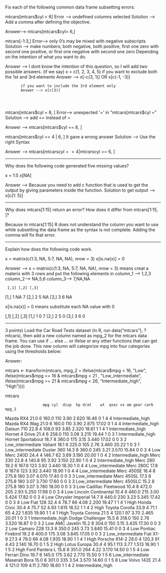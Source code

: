 Fix each of the following common data frame subsetting errors: 


mtcars[mtcars$cyl < 6]    Error -->   undefined columns selected
Solution --> Add a comma after defining the objective.

Answer--> mtcars[mtcars$cyl< 6,]




mtcars[-1:3,]   Error--> only 0's may be mixed with negative subscripts
Solution --> make numbers; both negative, 
                           both positive,
                           first one zero with second one positive, 
                           or first one negative with second one zero
                           Depending on the intention of what you want to do.
                           
Answer --> I dont know the intention of this question, so I will add two possible answers.
           (if we say)     x = c(1, 2, 3, 4, 5)
           if you want to exclude both the 1st and 3rd elements
           Answer --> x[-c(3, 1)]   OR  x[c(-1, -3)]
           
           if you want to include the 3rd element only
           Answer --> x[c(3)]
           
           
           
mtcars[mtcars$cyl = 8, ] Error--> unexpected '=' in "mtcars[mtcars$cyl ="
Solution --> add == instead of =

Answer --> mtcars[mtcars$cyl == 8, ]




mtcars[mtcars$cyl == 4 | 6, ]   It gave a wrong answer 
Solution --> Use the right Syntax


Answer --> mtcars[mtcars$cyl == 4 | mtcars$cyl == 6, ]


-----------------------------------------------------------------------------------------

Why does the following code generated five missing values?

x = 1:5
x[NA]

Answer --> Because you need to add c function that is used to get the output by giving parameters inside the function.
Solution to get output -->  x[c(1: 5)]

------------------------------------------------------------------------------------------

Why does mtcars[1:15] return an error? How does it differ from mtcars[1:15, ]?


Because in mtcars[1:15] R does not understand the column you want to use while subsetting the data frame as the syntax is not complete.
Adding the comma will fix that error.

------------------------------------------------------------------------------------------

Explain how does the following code work.

x = matrix(c(1:3, NA, 5:7, NA, NA), nrow = 3)
x[is.na(x)] = 0


Answer -->
x = matrix(c(1:3, NA, 5:7, NA, NA), nrow = 3)
means creat a materix with 3 rows and put the following elements in column_1 --> 1,2,3  column_2--> NA,5,6  column_3--> 7,NA,NA

     [,1] [,2] [,3]
[1,]    1   NA    7
[2,]    2    5   NA
[3,]    3    6   NA

x[is.na(x)] = 0
means substitute each NA value with 0

  [,1] [,2] [,3]
[1,]    1    0    7
[2,]    2    5    0
[3,]    3    6    0

-----------------------------------------------------------------------------------------

3 points) Load the Car Road Tests dataset (in R, run data("mtcars"), ?mtcars), then add a new column named as mpg_2 for the mtcars data frame. You can use if ... else ... or ifelse or any other functions that can get the job done. This new column will categorize mpg into four categories using the thresholds below: 


Answer:

mtcars <- transform(mtcars, mpg_2 = ifelse(mtcars$mpg < 16, "Low", ifelse(mtcars$mpg >= 16 & mtcars$mpg < 21 , "Low_intermediate", ifelse(mtcars$mpg >= 21 & mtcars$mpg < 26, "Intermediate_high", "High"))))

mtcars

                     mpg cyl  disp  hp drat    wt  qsec vs am gear carb             mpg_2
Mazda RX4           21.0   6 160.0 110 3.90 2.620 16.46  0  1    4    4 Intermediate_high
Mazda RX4 Wag       21.0   6 160.0 110 3.90 2.875 17.02  0  1    4    4 Intermediate_high
Datsun 710          22.8   4 108.0  93 3.85 2.320 18.61  1  1    4    1 Intermediate_high
Hornet 4 Drive      21.4   6 258.0 110 3.08 3.215 19.44  1  0    3    1 Intermediate_high
Hornet Sportabout   18.7   8 360.0 175 3.15 3.440 17.02  0  0    3    2  Low_intermediate
Valiant             18.1   6 225.0 105 2.76 3.460 20.22  1  0    3    1  Low_intermediate
Duster 360          14.3   8 360.0 245 3.21 3.570 15.84  0  0    3    4               Low
Merc 240D           24.4   4 146.7  62 3.69 3.190 20.00  1  0    4    2 Intermediate_high
Merc 230            22.8   4 140.8  95 3.92 3.150 22.90  1  0    4    2 Intermediate_high
Merc 280            19.2   6 167.6 123 3.92 3.440 18.30  1  0    4    4  Low_intermediate
Merc 280C           17.8   6 167.6 123 3.92 3.440 18.90  1  0    4    4  Low_intermediate
Merc 450SE          16.4   8 275.8 180 3.07 4.070 17.40  0  0    3    3  Low_intermediate
Merc 450SL          17.3   8 275.8 180 3.07 3.730 17.60  0  0    3    3  Low_intermediate
Merc 450SLC         15.2   8 275.8 180 3.07 3.780 18.00  0  0    3    3               Low
Cadillac Fleetwood  10.4   8 472.0 205 2.93 5.250 17.98  0  0    3    4               Low
Lincoln Continental 10.4   8 460.0 215 3.00 5.424 17.82  0  0    3    4               Low
Chrysler Imperial   14.7   8 440.0 230 3.23 5.345 17.42  0  0    3    4               Low
Fiat 128            32.4   4  78.7  66 4.08 2.200 19.47  1  1    4    1              High
Honda Civic         30.4   4  75.7  52 4.93 1.615 18.52  1  1    4    2              High
Toyota Corolla      33.9   4  71.1  65 4.22 1.835 19.90  1  1    4    1              High
Toyota Corona       21.5   4 120.1  97 3.70 2.465 20.01  1  0    3    1 Intermediate_high
Dodge Challenger    15.5   8 318.0 150 2.76 3.520 16.87  0  0    3    2               Low
AMC Javelin         15.2   8 304.0 150 3.15 3.435 17.30  0  0    3    2               Low
Camaro Z28          13.3   8 350.0 245 3.73 3.840 15.41  0  0    3    4               Low
Pontiac Firebird    19.2   8 400.0 175 3.08 3.845 17.05  0  0    3    2  Low_intermediate
Fiat X1-9           27.3   4  79.0  66 4.08 1.935 18.90  1  1    4    1              High
Porsche 914-2       26.0   4 120.3  91 4.43 2.140 16.70  0  1    5    2              High
Lotus Europa        30.4   4  95.1 113 3.77 1.513 16.90  1  1    5    2              High
Ford Pantera L      15.8   8 351.0 264 4.22 3.170 14.50  0  1    5    4               Low
Ferrari Dino        19.7   6 145.0 175 3.62 2.770 15.50  0  1    5    6  Low_intermediate
Maserati Bora       15.0   8 301.0 335 3.54 3.570 14.60  0  1    5    8               Low
Volvo 142E          21.4   4 121.0 109 4.11 2.780 18.60  1  1    4    2 Intermediate_high
           
           

           
